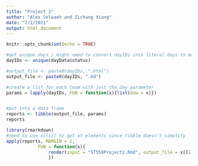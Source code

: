 ```yaml
---
title: "Project 2"
author: "Alex Selwaeh and Zichang Xiang"
date: "7/1/2021"
output: html_document
---
```


```r
knitr::opts_chunk$set(echo = TRUE)
```

```r
#get unique days / might need to convert dayIDs into literal days to match the output link
dayIDs <- unique(dayData$status)

#output_file <- paste0(dayIDs, ".html")
output_file <- paste0(dayIDs, ".md")

#create a list for each team with just the day parameter
params = lapply(dayIDs, FUN = function(x){list(dow = x)})


#put into a data frame 
reports <- tibble(output_file, params)
reports

```


```r
library(rmarkdown)
#need to use x[[1]] to get at elements since tibble doesn't simplify
apply(reports, MARGIN = 1, 
            FUN = function(x){
                render(input = "ST558Project2.Rmd", output_file = x[[1]], params = x[[2]])
                })
```